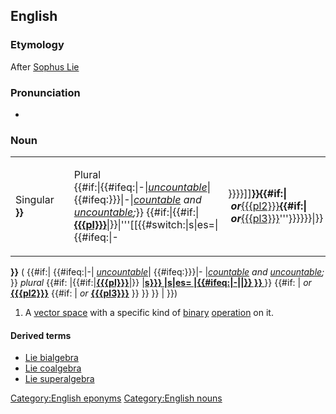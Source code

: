 ==English==
{{wikipedia}}
===Etymology===
After [[w:Sophus Lie|Sophus Lie]][[Category:English eponyms]]
===Pronunciation===
*{{IPA|li.ældʒɨbɹə}}
===Noun===
[[Category:English nouns]]<!--

// Repeat os section below for display in table format.
//
// Anti-pattern: Extract and pull up method would
// eliminate redundancy, but templating favou?rs short stacks.
--><div class="infl-table">
{| border=0 width=100%
|-
|bgcolor="#F8F8FF" valign=top width=49.75%|
Singular<br>
'''{{{sg|{{PAGENAME}}}}}'''
| width=0.5% |
|bgcolor="#F8F8FF" valign=top width=49.75%|
Plural<br>
{{#if:{{isValidPageName|{{{1|-}}}1}}|{{#ifeq:{{{1}}}|-|''[[uncountable]]''|{{#ifeq:{{{3|{{{2}}}}}}|-|''[[countable]] and [[uncountable]];''}} {{#if:{{{pl|}}}|{{#if:{{isValidPageName|{{{pl}}}}}|'''[[{{{pl}}}]]'''|{{{pl}}}}}|'''[[{{#switch:{{{1|s}}}|s|es={{PAGENAME}}{{{1|s}}}|{{{1}}}{{#ifeq:{{{2|-}}}|-||{{{2|}}}}}}}]]'''}}{{#if:{{{pl2|}}}|&nbsp;''or'' '''[[{{{pl2}}}]]'''{{#if:{{{pl3|}}}|&nbsp;''or'' '''[[{{{pl3}}}]]'''}}}}}}|{{{1}}}}}
|}</div><span class="infl-inline">'''{{{sg|{{PAGENAME}}}}}''' (<!--

// If the parameter lacks wiki markup:
-->{{#if:{{isValidPageName|{{{1|-}}}1}}|<!--

  // wikilink the plural(s) and countability tags
  -->{{#ifeq:{{{1}}}|-|<!--
    -->''[[Appendix:Glossary#uncountable|uncountable]]''|<!--
    -->{{#ifeq:{{{3|{{{2}}}}}}|-<!--
      -->|''[[Appendix:Glossary#countable|countable]] and [[Appendix:Glossary#uncountable|uncountable]];''<!--
    -->}}<!--

    --> ''plural'' <!--
    -->{{#if:{{{pl|}}}<!--
      -->|{{#if:{{isValidPageName|{{{pl}}}}}|'''[[{{{pl}}}]]'''|{{{pl}}}}}<!--
      -->|'''[[<!--
      -->{{#switch:{{{1|s}}}<!--
        -->|s|es={{PAGENAME}}{{{1|s}}}<!--
        -->|{{{1}}}{{#ifeq:{{{2|-}}}|-||{{{2|}}}}}<!--
      -->}}<!--
      -->]]'''<!--
    -->}}<!--
    -->{{#if:{{{pl2|}}}<!--
      -->|&nbsp;''or'' '''[[{{{pl2}}}]]'''<!--
      -->{{#if:{{{pl3|}}}<!--
        -->|&nbsp;''or'' '''[[{{{pl3}}}]]'''<!--
      -->}}<!--
    -->}}<!--
  -->}}<!--

  // Else the 1st parameter is the marked up plural
  -->|{{{1}}}<!--
-->}})</span>
# {{mathematics}} A [[vector space]] with a specific kind of [[binary]] [[operation]] on it.
====Derived terms====
*[[Lie bialgebra]]
*[[Lie coalgebra]]
*[[Lie superalgebra]]